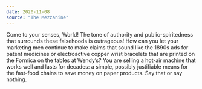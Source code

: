 ```yaml
---
date: 2020-11-08
source: "The Mezzanine"
---
```


Come to your senses, World! The tone of authority and public-spiritedness that surrounds these falsehoods is outrageous! How can you let your marketing men continue to make claims that sound like the 1890s ads for patent medicines or electroactive copper wrist bracelets that are printed on the Formica on the tables at Wendy’s? You are selling a hot-air machine that works well and lasts for decades: a simple, possibly justifiable means for the fast-food chains to save money on paper products. Say that or say nothing.
